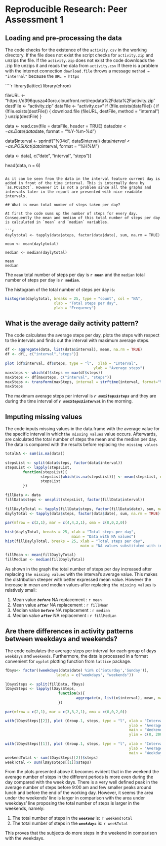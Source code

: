 # Reproducible Research: Peer Assessment 1


## Loading and pre-processing the data

The code checks for the existence of the `activity.csv` in the working directory. If the file does not exist the script checks for `activity.zip` and unzips the file. If the `activity.zip` does not exist the code downloads the .zip file unzips it and reads the data from `activity.csv` If there is a problem with the internet connection `download.file` throws a message `method = "internal"` because the `URL = https`

````r
library(lattice)
library(chron)

fileURL <- "https://d396qusza40orc.cloudfront.net/repdata%2Fdata%2Factivity.zip"
destFile <- "activity.zip"
dataFile <- "activity.csv"
if (!file.exists(dataFile)) {
        if (!file.exists(destFile)) {
                download.file (fileURL, destFile, method = "internal")
        }
        unzip(destFile)
}  

data <- read.csv(file = dataFile, header = TRUE)
data$date <- as.Date(data$date, format = "%Y-%m-%d")

data$interval <- sprintf("%04d", data$interval)
data$interval <- as.POSIXct(data$interval, format = "%H%M")

data <- data[, c("date", "interval", "steps")]

head(data, n = 6)
```

As it can be seen from the data in the interval feature current day is added in front of the time interval. This is internally done by `as.POSIXct`. However it is not a problem since all the graphs and intervals later in the report are presented with nice readable intervals.

## What is mean total number of steps taken per day?

At first the code sums up the number of steps for every day. Consequently the mean and median of this total number of steps per day is calculated in `mean` and `median` variables.

```r
daylytotal <- tapply(data$steps, factor(data$date), sum, na.rm = TRUE)

mean <- mean(daylytotal)

median <- median(daylytotal)

mean 
median
``` 

The `mean` total number of steps per day is **`r mean`** and the `median` total number of steps per day is **`r median`**.

The histogram of the total number of steps per day is: 

```r
histogram(daylytotal, breaks = 25, type = "count", col = "NA", 
                      xlab = "Total steps per day",
                      ylab = "Frequency")
``` 

## What is the average daily activity pattern?

The code calculates the average steps per day, plots the steps with respect to the intervals and finds out the interval with maximum average steps.

```r
df <- aggregate(data, list(data$interval), mean, na.rm = TRUE)
df <- df[, c("interval","steps")]
        
plot (df$interval, df$steps, type = "l",  xlab = "Interval", 
                                        ylab = "Average steps")
maxsteps <- which(df$steps == max(df$steps))
maxSteps <- df[maxsteps, c("interval", "steps")]
maxSteps <- transform(maxSteps, interval = strftime(interval, format="%H:%M:%S"))
maxSteps
```

The maximum average steps per interval is ***`r maxSteps$steps`*** and they are during the time interval of ***`r maxSteps$interval`*** in the morning.

## Imputing missing values

The code inputs missing values in the data.frame with the average value for the specific interval in which` the missing values` value occurs. Afterwards, are calculated the total number of steps the mean and the median per day. The data is compared with the results before replacing `the missing values`

```r
totalNA <- sum(is.na(data))
        
stepsList <- split(data$steps, factor(data$interval))
stepsList <- lapply(stepsList, 
        function(stepsList){
                stepsList[which(is.na(stepsList))] <- mean(stepsList, na.rm = TRUE)
                stepsList
        })
        
fillData <- data
fillData$steps <- unsplit(stepsList, factor(fillData$interval)) 
        
fillDaylyTotal <- tapply(fillData$steps, factor(fillData$date), sum, na.rm = TRUE)
daylyTotal <- tapply(data$steps, factor(data$date), sum, na.rm = TRUE)
        
par(mfrow = c(2,1), mar = c(4,4,2,1), oma = c(0,0,2,0))
        
hist(daylyTotal, breaks = 25, xlab = "Total steps per day", 
                              main = "Data with NA values")
hist(fillDaylyTotal, breaks = 25, xlab = "Total steps per day",
                                  main = "NA values substituted with interval means")
        
fillMean <- mean(fillDaylyTotal)
fillMedian <- median(fillDaylyTotal)
```

As shown in the graph the total number of steps per day increased after replacing `the missing values` with the interval's average value. This makes the distribution steeper with better expressed mean value. However the increase in mean and median values after replacing `the missing values` is relatively small:

1. Mean value ***`before`*** NA replacement : `r mean`
2. Mean value ***`after`***  NA replacement : `r fillMean`
3. Median value ***`before`*** NA replacement : `r median`
4. Median value ***`after`***  NA replacement : `r fillMedian`

## Are there differences in activity patterns between weekdays and weekends?

The code calculates the average steps per interval for each group of days `weekdays` and `weekends`. Furthermore, the data is processed in a format convenient for `xyplot` plotting function from `lattice` package.

```r
fDays<- factor((weekdays(data$date) %in% c('Saturday','Sunday')), 
                       labels = c("weekdays", "weekends"))
        
lDaysSteps <- split(fillData, fDays)
lDaysSteps <- lapply(lDaysSteps, 
                        function(x){
                                aggregate(x, list(x$interval), mean, na.rm = TRUE)
                        })
        
par(mfrow = c(2,1), mar = c(3,3,2,1), oma = c(0,0,2,0))

with(lDaysSteps[[2]], plot (Group.1, steps, type = "l", xlab = "Intervals", 
                                                        ylab = "Average steps",
                                                        main = "Weekend",
                                                        ylim = c(0, 200)))
        
with(lDaysSteps[[1]], plot (Group.1, steps, type = "l", xlab = "Intervals", 
                                                        ylab = "Average steps",
                                                        main = "Weekdays"))
weekendTotal <- sum(lDaysSteps[[2]]$steps)
weekTotal <- sum(lDaysSteps[[1]]$steps)
```

From the plots presented above it becomes evident that in the weekend the average number of steps in the different periods is more even during the day compared with the week days. There is a very well defined peak in the average number of steps before 9:00 am and few smaller peaks around lunch and before the end of the working day. However, it seems the area under the weekends' line is larger in comparison with the area under weekdays' line proposing the total number of steps is larger in the weekends, namely:

1. The total number of steps in the ***`weekend`*** is: `r weekendTotal`  
2. The total number of steps in the ***`weekdays`*** is: `r weekTotal`

This proves that the subjects do more steps in the weekend in comparison with the weekdays.
